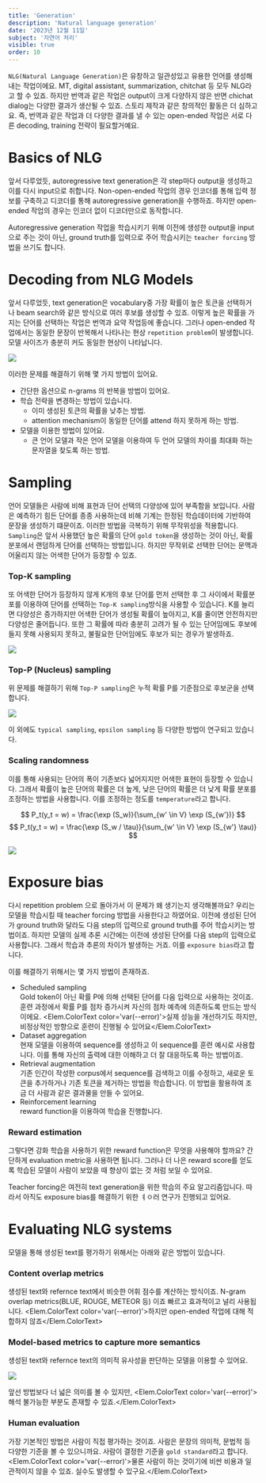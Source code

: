 ```yaml
---
title: 'Generation'
description: 'Natural language generation'
date: '2023년 12월 11일'
subject: '자연어 처리'
visible: true
order: 10
---
```



`NLG(Natural Language Generation)`은 유창하고 일관성있고 유용한 언어를 생성해내는 작업이에요.
MT, digital assistant, summarization, chitchat 등 모두 NLG라고 할 수 있죠.
하지만 번역과 같은 작업은 output이 크게 다양하지 않은 반면 chichat dialog는 다양한 결과가 생산될 수 있죠.
스토리 제작과 같은 창의적인 활동은 더 심하고요.
즉, 번역과 같은 작업과 더 다양한 결과를 낼 수 있는 open-ended 작업은 서로 다른 decoding, training 전략이 필요할거예요.

# Basics of NLG

앞서 다루었듯, autoregressive text generation은 각 step마다 output을 생성하고 이를 다시 input으로 취합니다.
Non-open-ended 작업의 경우 인코더를 통해 입력 정보를 구축하고 디코더를 통해 autoregressive generation을 수행하죠.
하지만 open-ended 작업의 경우는 인코더 없이 디코더만으로 동작합니다.

Autoregressive generation 작업을 학습시키기 위해 이전에 생성한 output을 input으로 주는 것이 아닌,
ground truth를 입력으로 주어 학습시키는 `teacher forcing` 방법을 쓰기도 합니다.

# Decoding from NLG Models

앞서 다루었듯, text generation은 vocabulary중 가장 확률이 높은 토큰을 선택하거나 beam search와 같은 방식으로 여러 후보를 생성할 수 있죠.
이렇게 높은 확률을 가지는 단어를 선택하는 작업은 번역과 요약 작업등에 좋습니다.
그러나 open-ended 작업에서는 동일한 문장이 반복해서 나타나는 현상 `repetition problem`이 발생합니다.
모델 사이즈가 충분히 커도 동일한 현상이 나타납니다.

![](00.png)

이러한 문제를 해결하기 위해 몇 가지 방법이 있어요.
* 간단한 옵션으로 n-grams 의 반복을 방법이 있어요.
* 학습 전략을 변경하는 방법이 있습니다.
    * 이미 생성된 토큰의 확률을 낮추는 방법.
    * attention mechanism이 동일한 단어를 attend 하지 못하게 하는 방법.
* 모델을 이용한 방법이 있어요.
    * 큰 언어 모델과 작은 언어 모델을 이용하여 두 언어 모델의 차이를 최대화 하는 문자열을 찾도록 하는 방법.

# Sampling

언어 모델들은 사람에 비해 표현과 단어 선택의 다양성에 있어 부족함을 보입니다.
사람은 예측하기 힘든 단어를 종종 사용하는데 비해 기계는 한정된 학습데이터에 기반하여 문장을 생성하기 떄문이죠.
이러한 방법을 극복하기 위해 무작위성을 적용합니다.
`Sampling`은 앞서 사용했던 높은 확률의 단어 `gold token`을 생성하는 것이 아닌, 확률 분포에서 랜덤하게 단어를 선택하는 방법입니다.
하지만 무작위로 선택한 단어는 문맥과 어울리지 않는 어색한 단어가 등장할 수 있죠.

### Top-K sampling

또 어색한 단어가 등장하지 않게 K개의 후보 단어를 먼저 선택한 후 그 사이에서 확률분포를 이용하여 단어를 선택하는 `Top-K sampling`방식을 사용할 수 있습니다.
K를 늘리면 다양성은 증가하지만 어색한 단어가 생성될 확률이 높아지고, K를 줄이면 안전하지만 다양성은 줄어듭니다.
또한 그 확률에 따라 충분히 고려가 될 수 있는 단어임에도 후보에 들지 못해 사용되지 못하고, 불필요한 단어임에도 후보가 되는 경우가 발생하죠.

![](02.png)

### Top-P (Nucleus) sampling

위 문제를 해결하기 위해 `Top-P sampling`은 누적 확률 P를 기준점으로 후보군을 선택합니다.

![](03.png)

이 외에도 `typical sampling`, `epsilon sampling` 등 다양한 방법이 연구되고 있습니다.

### Scaling randomness

이를 통해 사용되는 단어의 폭이 기존보다 넓어지지만 어색한 표현이 등장할 수 있습니다.
그래서 확률이 높은 단어의 확률은 더 높게, 낮은 단어의 확률은 더 낮게 확률 분포를 조정하는 방법을 사용합니다.
이를 조정하는 정도를 `temperature`라고 합니다.

$$
P_t(y_t = w) = \frac{\exp (S_w)}{\sum_{w' \in V} \exp (S_{w'})}
$$
$$
P_t(y_t = w) = \frac{\exp (S_w / \tau)}{\sum_{w' \in V} \exp (S_{w'} \tau)}
$$

![](01.png)

# Exposure bias

다시 repetition problem 으로 돌아가서 이 문제가 왜 생기는지 생각해볼까요?
우리는 모델을 학습시킬 때 teacher forcing 방법을 사용한다고 하였어요.
이전에 생성된 단어가 ground truth와 달라도 다음 step의 입력으로 ground truth를 주어 학습시키는 방법이죠.
하지만 모델의 실제 추론 시간에는 이전에 생성된 단어를 다음 step의 입력으로 사용합니다.
그래서 학습과 추론의 차이가 발생하는 거죠.
이를 `exposure bias`라고 합니다.

이를 해결하기 위해서는 몇 가지 방법이 존재하죠.
* Scheduled sampling  
Gold token이 아닌 확률 P에 의해 선택된 단어를 다음 입력으로 사용하는 것이죠.
훈련 과정에서 확률 P를 점차 증가시켜 자신의 점차 예측에 의존하도록 만드는 방식이에요.
<Elem.ColorText color='var(--error)'>실제 성능을 개선하기도 하지만, 비정상적인 방향으로 훈련이 진행될 수 있어요</Elem.ColorText>
* Dataset aggregation  
현재 모델을 이용하여 sequence를 생성하고 이 sequence를 훈련 예시로 사용합니다.
이를 통해 자신의 출력에 대한 이해하고 더 잘 대응하도록 하는 방법이죠.
* Retrieval augmentation  
기존 인간이 작성한 corpus에서 sequence를 검색하고 이를 수정하고, 새로운 토큰을 추가하거나 기존 토큰을 제거하는 방법을 학습합니다.
이 방법을 활용하여 조금 더 사람과 같은 결과물을 만들 수 있어요.
* Reinforcement learning  
reward function을 이용하여 학습을 진행합니다.

### Reward estimation

그렇다면 강화 학습을 사용하기 위한 reward function은 무엇을 사용해야 할까요?
간단하게 evaluation metric을 사용하면 됩니다.
그러나 더 나은 reward score를 얻도록 학습된 모델이 사람이 보았을 때 향상이 없는 것 처럼 보일 수 있어요.

Teacher forcing은 여전히 text generation을 위한 학습의 주요 알고리즘입니다.
따라서 아직도 exposure bias를 해결하기 위한 ㅕㅇ러 연구가 진행되고 있어요.

# Evaluating NLG systems

모델을 통해 생성된 text를 평가하기 위해서는 아래와 같은 방법이 있습니다.

### Content overlap metrics

생성된 text와 refernce text에서 비슷한 어휘 점수를 계산하는 방식이죠.
N-gram overlap metrics(BLUE, ROUGE, METEOR 등) 이죠
빠르고 효과적이고 널리 사용됩니다.
<Elem.ColorText color='var(--error)'>하지만 open-ended 작업에 대해 적합하지 않죠</Elem.ColorText>

### Model-based metrics to capture more semantics

생성된 text와 refernce text의 의미적 유사성을 판단하는 모델을 이용할 수 있어요.

![](04.png)

앞선 방법보다 너 넓은 의미를 볼 수 있지만, <Elem.ColorText color='var(--error)'>해석 불가능한 부분도 존재할 수 있죠.</Elem.ColorText>

### Human evaluation

가장 기본적인 방법은 사람이 직접 평가하는 것이죠.
사람은 문장의 의미적, 문법적 등 다양한 기준을 볼 수 있으니까요.
사람이 결정한 기준을 `gold standard`라고 합니다.
<Elem.ColorText color='var(--error)'>물론 사람이 하는 것이기에 비싼 비용과 일관적이지 않을 수 있죠. 실수도 발생할 수 있구요.</Elem.ColorText>
